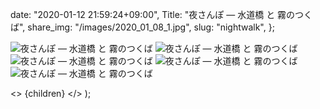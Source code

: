 
  date: "2020-01-12 21:59:24+09:00",
  Title: "夜さんぽ ― 水道橋 と 霧のつくば",
  share_img: "/images/2020_01_08_1.jpg",
  slug: "nightwalk",
};

![夜さんぽ ― 水道橋 と 霧のつくば](/images/2020_01_08_1.jpg)
![夜さんぽ ― 水道橋 と 霧のつくば](/images/2020_01_08_2.jpg)
![夜さんぽ ― 水道橋 と 霧のつくば](/images/2020_01_08_3.jpg)
![夜さんぽ ― 水道橋 と 霧のつくば](/images/2020_01_08_4.jpg)
![夜さんぽ ― 水道橋 と 霧のつくば](/images/2020_01_08_5.jpg)

  <>
    <Head>
      <title>{meta.Title} | 異郷好実</title>
    </Head>
    <PostLayout meta={meta}>{children}</PostLayout>
  </>
);
